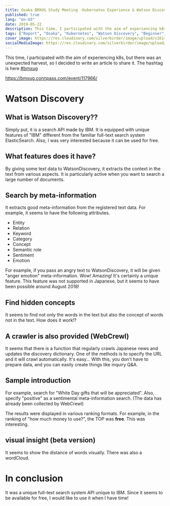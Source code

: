 ```yaml
---
title: Osaka BMXUG Study Meeting -Kubernates Experience & Watson Discovery Introduction- Participation Report on March 27, 2019
published: true
lang: "en-US"
date: 2019-05-22
description: This time, I participated with the aim of experiencing k8s, but there was an unexpected harvest, so I decided to write an article to share it.
tags: ["Report", "Osaka", "Kubernetes", "Watson Discovery", "Beginner", "BMXUG"]
cover_image: https://res.cloudinary.com/silverbirder/image/upload/v1614431137/silver-birder.github.io/blog/BMXUG.png
socialMediaImage: https://res.cloudinary.com/silverbirder/image/upload/v1614431137/silver-birder.github.io/blog/BMXUG.png
---
```


This time, I participated with the aim of experiencing k8s, but there was an unexpected harvest, so I decided to write an article to share it. The hashtag is here [#bmxug](https://twitter.com/hashtag/bmxug)

https://bmxug.connpass.com/event/117966/

# Watson Discovery

## What is Watson Discovery??

Simply put, it is a search API made by IBM.
It is equipped with unique features of "IBM" different from the familiar full-text search system ElasticSearch.
Also, I was very interested because it can be used for free.

## What features does it have?

By giving some text data to WatsonDiscovery, it extracts the context in the text from various aspects.
It is particularly active when you want to search a large number of documents.

## Search by meta-information

It extracts good meta-information from the registered text data.
For example, it seems to have the following attributes.

- Entity
- Relation
- Keyword
- Category
- Concept
- Semantic role
- Sentiment
- Emotion

For example, if you pass an angry text to WatsonDiscovery, it will be given "anger emotion" meta-information. Wow! Amazing!
It's certainly a unique feature.
This feature was not supported in Japanese, but it seems to have been possible around August 2018!

## Find hidden concepts

It seems to find not only the words in the text but also the concept of words not in the text.
How does it work!?

## A crawler is also provided (WebCrewl)

It seems that there is a function that regularly crawls Japanese news and updates the discovery dictionary.
One of the methods is to specify the URL and it will crawl automatically. It's easy...
With this, you don't have to prepare data, and you can easily create things like inquiry Q&A.

## Sample introduction

For example, search for "White Day gifts that will be appreciated".
Also, specify "positive" as a sentimental meta-information search.
(The data has already been collected by WebCrewl)

The results were displayed in various ranking formats.
For example, in the ranking of "how much money to use?", the TOP was **free**. This was interesting.

## visual insight (beta version)

It seems to show the distance of words visually. There was also a wordCloud.

# In conclusion

It was a unique full-text search system API unique to IBM.
Since it seems to be available for free, I would like to use it when I have time!
